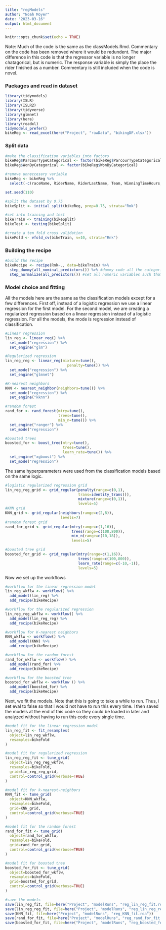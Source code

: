 ```yaml
---
title: "regModels"
author: "Noah Moyer"
date: "2023-03-16"
output: html_document
---
```


```r
knitr::opts_chunk$set(echo = TRUE)
```

Note: Much of the code is the same as the classModels.Rmd. Commentary on the code has been removed where it would be redundent. The major difference in this code is that the regressor variable is no longer chatagorical, but is numeric. The response variable is simply the place the rider finished as a number. Commentary is still included when the code is novel.

### Packages and read in dataset
```r
library(tidymodels)
library(ISLR)
library(ISLR2)
library(tidyverse)
library(glmnet)
library(here)
library(readxl)
tidymodels_prefer()
bikeReg <- read_excel(here("Project", "rawData", "bikingDF.xlsx"))
```

### Split data

```r
#make the classification variables into factors
bikeReg$ParcourTypeCategorical <- factor(bikeReg$ParcourTypeCategorical)
bikeReg$WonByCategorical <- factor(bikeReg$WonByCategorical)

#remove unneccesary variable
bikeReg <- bikeReg %>% 
  select(-c(raceName, RiderName, RiderLastName, Team, WinningTimeHours, WinningTimeMinutes, Months, Days, VertMeters, StartlistQualScore))

set.seed(110)

#split the dataset by 0.75
bikeSplit <- initial_split(bikeReg, prop=0.75, strata="Rnk")

#set into training and test
bikeTrain <- training(bikeSplit)
bikeTest <- testing(bikeSplit)

#create a ten fold cross validation
bikeFold <- vfold_cv(bikeTrain, v=10, strata="Rnk")
```

### Building the recipe
```r
#build the recipe
bikeRecipe <- recipe(Rnk~., data=bikeTrain) %>% 
  step_dummy(all_nominal_predictors()) %>% #dummy code all the categorical variables
  step_normalize(all_predictors()) #set all numeric variables such that they have a mean of 0 and variance of 1
```

### Model choice and fitting
All the models here are the same as the classification models except for a few differences. First off, instead of a logistic regression we use a linear regression for the first model. For the second model, we are creating a regularized regression based on a linear regression instead of a logistic regression. For all the models, the mode is regression instead of classification.
```r
#Linear regression
lin_reg <- linear_reg() %>% 
  set_mode("regression") %>% 
  set_engine("glm")

#Regularized regression
lin_reg_reg <- linear_reg(mixture=tune(),
                            penalty=tune()) %>% 
  set_mode("regression") %>% 
  set_engine("glmnet")

#K-nearest neighbors
KNN <- nearest_neighbor(neighbors=tune()) %>% 
  set_mode("regression") %>% 
  set_engine("kknn")

#random forest
rand_for <- rand_forest(mtry=tune(),
                        trees=tune(),
                        min_n=tune()) %>% 
  set_engine("ranger") %>% 
  set_mode("regression")

#boosted trees
boosted_for <- boost_tree(mtry=tune(),
                          trees=tune(),
                          learn_rate=tune()) %>% 
  set_engine("xgboost") %>% 
  set_mode("regression")
```

The same hyperparameters were used from the classification models based on the same logic.
```r
#logistic regularized regression grid
lin_reg_reg_grid <- grid_regular(penalty(range=c(0,1),
                                 trans=identity_trans()),
                                 mixture(range=c(0,1)),
                                 levels=5)
#KNN grid
KNN_grid <- grid_regular(neighbors(range=c(2,8)),
                         levels=7)
#random forest grid
rand_for_grid <- grid_regular(mtry(range=c(1,16)),
                              trees(range=c(100,800)),
                              min_n(range=c(10,18)),
                              levels=5)

#boosted tree grid
boosted_for_grid <- grid_regular(mtry(range=c(1,16)),
                                 trees(range=c(100,800)),
                                 learn_rate(range=c(-10,-1)),
                                 levels=5)


```

Now we set up the workflows
```r
#workflow for the linear regression model
lin_reg_wkflw <- workflow() %>% 
  add_model(lin_reg) %>% 
  add_recipe(bikeRecipe)

#workflow for the regularized regression
lin_reg_reg_wkflw <- workflow() %>% 
  add_model(lin_reg_reg) %>% 
  add_recipe(bikeRecipe)

#workflow for K-nearest neighbors
KNN_wkflw <- workflow() %>% 
  add_model(KNN) %>% 
  add_recipe(bikeRecipe)

#workflow for the random forest
rand_for_wkflw <- workflow() %>% 
  add_model(rand_for) %>% 
  add_recipe(bikeRecipe)

#workflow for the boosted tree
boosted_for_wkflw <- workflow () %>% 
  add_model(boosted_for) %>% 
  add_recipe(bikeRecipe)
```

Next, we fit the models. Note that this is going to take a while to run. Thus, I set eval to false so that I would not have to run this every time. I then saved the models at the end of this code so they could be loaded in later and analyzed without having to run this code every single time.
```r
#model fit for the linear regression model
lin_reg_fit <- fit_resamples(
  object=lin_reg_wkflw,
  resamples=bikeFold
)

#model fit for regularized regression
lin_reg_reg_fit <- tune_grid(
  object=lin_reg_reg_wkflw,
  resamples=bikeFold,
  grid=lin_reg_reg_grid,
  control=control_grid(verbose=TRUE)
)

#model fit for k-nearest-neighbors
KNN_fit <- tune_grid(
  object=KNN_wkflw,
  resamples=bikeFold,
  grid=KNN_grid,
  control=control_grid(verbose=TRUE)
)

#model fit for the random forest
rand_for_fit <- tune_grid(
  object=rand_for_wkflw,
  resamples=bikeFold,
  grid=rand_for_grid,
  control=control_grid(verbose=TRUE)
)

#model fit for boosted tree
boosted_for_fit <- tune_grid(
  object=boosted_for_wkflw,
  resamples=bikeFold,
  grid=boosted_for_grid,
  control=control_grid(verbose=TRUE)
)

#save the models
save(lin_reg_fit, file=here("Project", "modelRuns", "reg_lin_reg_fit.rda"))
save(lin_reg_reg_fit, file=here("Project", "modelRuns", "reg_lin_reg_reg_fit.rda"))
save(KNN_fit, file=here("Project", "modelRuns", "reg_KNN_fit.rda"))
save(rand_for_fit, file=here("Project", "modelRuns", "reg_rand_for_fit.rda"))
save(boosted_for_fit, file=here("Project", "modelRuns", "reg_boosted_for_fit.rda"))
```

